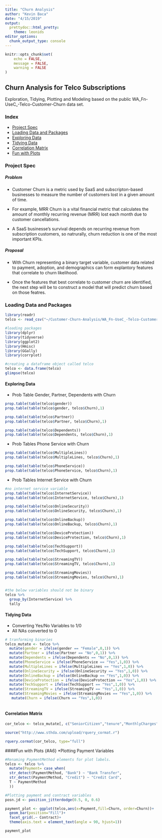 ```yaml
---
title: "Churn Analysis"
author: "Kevin Baca"
date: "4/15/2019"
output: 
  prettydoc::html_pretty:
    theme: leonids
editor_options: 
  chunk_output_type: console
---
```


```r
knitr::opts_chunk$set(
	echo = FALSE,
	message = FALSE,
	warning = FALSE
)
```

## Churn Analysis for Telco Subscriptions
Exploration, Tidying, Plotting and Modeling based on the public WA_Fn-UseC_-Telco-Customer-Churn data set.  
 

### Index
* [Project Spec](#A1)
* [Loading Data and Packages](#A2)
* [Exploring Data](#A3)
* [Tidying Data](#A4)
* [Correlation Matrix](#A5)
* [Fun with Plots](#A6)

### Project Spec {#A1} 

##### Problem
* Customer Churn is a metric used by SaaS and subscripton-based businesses to measure the number of customers lost in a given amount of time. 

* For example, MRR Churn is a vital financial metric that calculates the amount of monthly recurring revenue (MRR) lost each month due to customer cancellations. 

* A SaaS businesse's survival depends on recurring revenue from subscription customers, so natrurally, churn reduction is one of the most important KPIs. 


##### Proposal

* With Churn representing a binary target variable, customer data related to payment, adoption, and demographics can form explantory features that correlate to churn likelihood. 

* Once the features that best correlate to customer churn are identified, the next step will be to construct a model that will predict churn based on those featres. 

### Loading Data and Packages {#A2} 
```r
library(readr)
telco <- read_csv("~/Customer-Churn-Analysis/WA_Fn-UseC_-Telco-Customer-Churn.csv")

#loading packages
library(dplyr)
library(tidyverse)
library(ggplot2)
library(Hmisc)
library(GGally)
library(corrplot)

#creating a dataframe object called telco
telco <- data.frame(telco)
glimpse(telco)
```


#### Exploring Data {#A3} 
* Prob Table Gender, Partner, Dependents with Churn
```r
prop.table(table(telco$gender))
prop.table(table(telco$gender, telco$Churn),1)

prop.table(table(telco$Partner))
prop.table(table(telco$Partner, telco$Churn),1)

prop.table(table(telco$Dependents))
prop.table(table(telco$Dependents, telco$Churn),1)
```

* Prob Tables Phone Service with Churn
```r

prop.table(table(telco$MultipleLines))
prop.table(table(telco$MultipleLines, telco$Churn),1)

prop.table(table(telco$PhoneService))
prop.table(table(telco$PhoneService, telco$Churn),1)
```

* Prob Tables Internet Service with Churn
```r
#no internet service variable
prop.table(table(telco$InternetService))
prop.table(table(telco$InternetService, telco$Churn),1)

prop.table(table(telco$OnlineSecurity))
prop.table(table(telco$OnlineSecurity, telco$Churn),1)

prop.table(table(telco$OnlineBackup))
prop.table(table(telco$OnlineBackup, telco$Churn),1)

prop.table(table(telco$DeviceProtection))
prop.table(table(telco$DeviceProtection, telco$Churn),1)

prop.table(table(telco$TechSupport))
prop.table(table(telco$TechSupport, telco$Churn),1)

prop.table(table(telco$StreamingTV))
prop.table(table(telco$StreamingTV, telco$Churn),1)

prop.table(table(telco$StreamingMovies))
prop.table(table(telco$StreamingMovies, telco$Churn),1)


#the below variables should not be binary
telco %>% 
  group_by(InternetService) %>% 
  tally
```

#### Tidying Data {#A4} 
* Converting Yes/No Variables to 1/0
* All NAs converted to 0
```r

# tranforming binaries 
telco_mutate <- telco %>%
  mutate(gender = ifelse(gender == "Female",0,1)) %>% 
  mutate(Partner = ifelse(Partner == "No",0,1)) %>% 
  mutate(Dependents = ifelse(Dependents == "No",0,1)) %>% 
  mutate(PhoneService = ifelse(PhoneService == "Yes",1,0)) %>% 
  mutate(MultipleLines = ifelse(MultipleLines == "Yes",1,0)) %>% 
  mutate(OnlineSecurity = ifelse(OnlineSecurity == "Yes",1,0)) %>% 
  mutate(OnlineBackup = ifelse(OnlineBackup == "Yes",1,0)) %>% 
  mutate(DeviceProtection = ifelse(DeviceProtection == "Yes",1,0)) %>% 
  mutate(TechSupport = ifelse(TechSupport == "Yes",1,0)) %>% 
  mutate(StreamingTV = ifelse(StreamingTV == "Yes",1,0)) %>% 
  mutate(StreamingMovies = ifelse(StreamingMovies == "Yes",1,0)) %>% 
   mutate(Churn = ifelse(Churn == "Yes",1,0))
  
```


####  Correlation Matrix {#A5}
```r
cor_telco <- telco_mutate[, c("SeniorCitizen","tenure","MonthlyCharges","TotalCharges", "gender","Dependents","Partner","PhoneService","MultipleLines","OnlineSecurity","OnlineBackup","DeviceProtection","TechSupport","StreamingTV","StreamingMovies", "Churn")]

source("http://www.sthda.com/upload/rquery_cormat.r")

rquery.cormat(cor_telco, type="full")

```


####Fun with Plots {#A6}
*Plotting Payment Variables
``` r

#Renaming PaymentMethod elements for plot labels.
telco <- telco %>% 
  mutate(Payment= case_when(
  str_detect(PaymentMethod, "Bank") ~ "Bank Transfer",
  str_detect(PaymentMethod, "Credit") ~ "Credit Card",
  T ~ PaymentMethod
  ))

#Plotting payment and contract variables
posn.jd <- position_jitterdodge(0.5, 0, 0.6)

payment_plot <- ggplot(telco,aes(x=Payment,fill=Churn, order=Churn))+
  geom_bar(position="Fill")+
  facet_grid(.~ Contract)+ 
  theme(axis.text = element_text(angle = 90, hjust=1))

payment_plot
```
